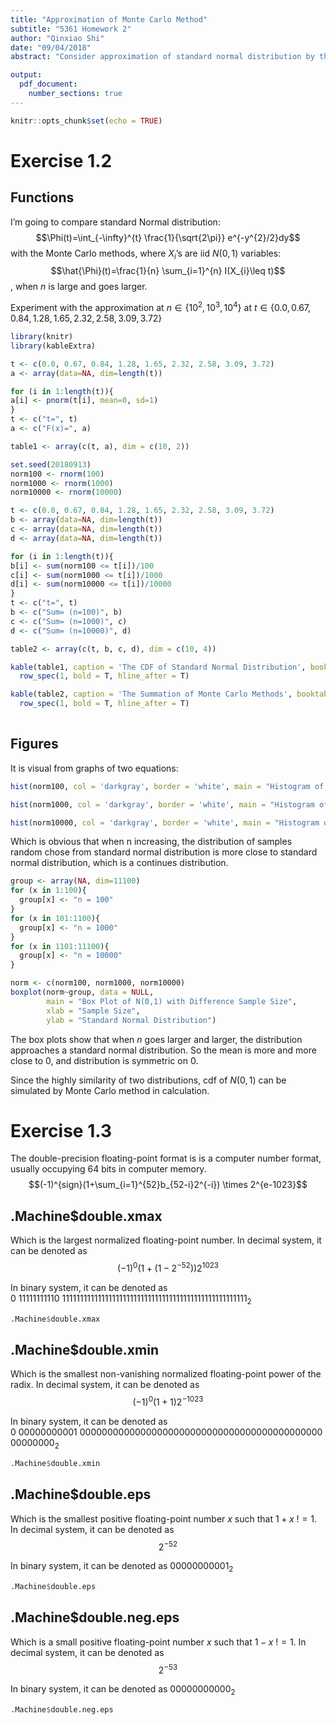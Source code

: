 ```yaml
---
title: "Approximation of Monte Carlo Method"
subtitle: "5361 Homework 2"
author: "Qinxiao Shi"
date: "09/04/2018"
abstract: "Consider approximation of standard normal distribution by the Monte Carlo methods."

output: 
  pdf_document:
    number_sections: true
---
```


```r
knitr::opts_chunk$set(echo = TRUE)
```

# Exercise 1.2

## Functions

I'm going to compare standard Normal distribution:
$$\Phi(t)=\int_{-\infty}^{t} \frac{1}{\sqrt{2\pi}} e^{-y^{2}/2}dy$$
with the Monte Carlo methods, where $X_{i}$'s are iid $N(0,1)$ variables:
$$\hat{\Phi}(t)=\frac{1}{n} \sum_{i=1}^{n} I(X_{i}\leq t)$$
, when $n$ is large and goes larger.

Experiment with the approximation at $n\in{\lbrace 10^2, 10^3, 10^4 \rbrace}$ at $t\in{\lbrace0.0, 0.67, 0.84, 1.28, 1.65, 2.32, 2.58, 3.09, 3.72\rbrace}$



```r
library(knitr)
library(kableExtra)

t <- c(0.0, 0.67, 0.84, 1.28, 1.65, 2.32, 2.58, 3.09, 3.72)
a <- array(data=NA, dim=length(t))

for (i in 1:length(t)){
a[i] <- pnorm(t[i], mean=0, sd=1)
}
t <- c("t=", t)
a <- c("F(x)=", a)

table1 <- array(c(t, a), dim = c(10, 2))

set.seed(20180913)
norm100 <- rnorm(100)
norm1000 <- rnorm(1000)
norm10000 <- rnorm(10000)

t <- c(0.0, 0.67, 0.84, 1.28, 1.65, 2.32, 2.58, 3.09, 3.72)
b <- array(data=NA, dim=length(t))
c <- array(data=NA, dim=length(t))
d <- array(data=NA, dim=length(t))

for (i in 1:length(t)){
b[i] <- sum(norm100 <= t[i])/100
c[i] <- sum(norm1000 <= t[i])/1000
d[i] <- sum(norm10000 <= t[i])/10000
}
t <- c("t=", t)
b <- c("Sum= (n=100)", b)
c <- c("Sum= (n=1000)", c)
d <- c("Sum= (n=10000)", d)

table2 <- array(c(t, b, c, d), dim = c(10, 4))

kable(table1, caption = 'The CDF of Standard Normal Distribution', booktabs=T) %>%
  row_spec(1, bold = T, hline_after = T)

kable(table2, caption = 'The Summation of Monte Carlo Methods', booktabs=T) %>%
  row_spec(1, bold = T, hline_after = T)
  
```


## Figures

It is visual from graphs of two equations:


```r
hist(norm100, col = 'darkgray', border = 'white', main = "Histogram of N(0,1) When n=100")

hist(norm1000, col = 'darkgray', border = 'white', main = "Histogram of N(0,1) When n=1000")

hist(norm10000, col = 'darkgray', border = 'white', main = "Histogram of N(0,1) When n=10000")
```

Which is obvious that when n increasing, the distribution of samples random chose from standard normal distribution is more close to standard normal distribution, which is a continues distribution.

```r
group <- array(NA, dim=11100)
for (x in 1:100){
  group[x] <- "n = 100"
}
for (x in 101:1100){
  group[x] <- "n = 1000"
}
for (x in 1101:11100){
  group[x] <- "n = 10000"
}

norm <- c(norm100, norm1000, norm10000)
boxplot(norm~group, data = NULL,
        main = "Box Plot of N(0,1) with Difference Sample Size",
        xlab = "Sample Size",
        ylab = "Standard Normal Distribution")
```

The box plots show that when $n$ goes larger and larger, the distribution approaches a standard normal distribution. So the mean is more and more close to $0$, and distribution is symmetric on $0$.

Since the highly similarity of two distributions, cdf of $N(0,1)$ can be simulated by Monte Carlo method in calculation.

# Exercise 1.3

The double-precision floating-point format is is a computer number format, usually occupying 64 bits in computer memory.
$$(-1)^{sign}(1+\sum_{i=1}^{52}b_{52-i}2^{-i}) \times 2^{e-1023}$$

## .Machine$double.xmax 
Which is the largest normalized floating-point number.
In decimal system, it can be denoted as $$(-1)^0(1+(1-2^{-52}))2^{1023}$$

In binary system, it can be denoted as $0 \ 11111111110 \ 1111111111111111111111111111111111111111111111111111_2$

```r
.Machine$double.xmax
```


## .Machine$double.xmin
Which is the smallest  non-vanishing normalized floating-point power of the radix.
In decimal system, it can be denoted as $$(-1)^0(1+1)2^{-1023}$$

In binary system, it can be denoted as $0 \ 00000000001 \ 0000000000000000000000000000000000000000000000000000_2$
```r
.Machine$double.xmin

```


## .Machine$double.eps
Which is the smallest positive floating-point number $x$ such that $1+x \ !=1$.
In decimal system, it can be denoted as $$2^{-52}$$

In binary system, it can be denoted as $00000000001_2$
```r
.Machine$double.eps

```


## .Machine$double.neg.eps
Which is a small positive floating-point number $x$ such that $1-x \ !=1$.
In decimal system, it can be denoted as $$2^{-53}$$

In binary system, it can be denoted as $00000000000_2$
```r
.Machine$double.neg.eps
```